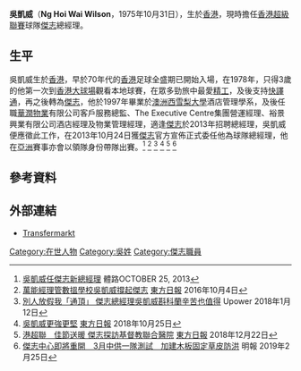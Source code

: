 {{Infobox Person
| name          = 吳凱威 Wilson Ng <br> Wilson Ng
| image         = 
| image_size    = 250px
| birth_date    = {{Birth date and age|1975|10|31}}
| birth_place   = [[香港|香港]]
| nationality   = {{flagicon|AUS}} [[澳洲|澳洲]]
| education     = 大學
| alma_mater    = [[西雪梨大學|西雪梨大學]]
| occupation    = 總經理
| employer      = [[傑志體育會|傑志體育會]]
| height        = {{height|m=1.80}}
| weight        = 
| title         = [[傑志體育會|傑志]]總經理
| parents       = 
}}
'''吳凱威'''（'''Ng Hoi Wai Wilson'''，1975年10月31日），生於[[香港|香港]]，現時擔任[[香港超級聯賽|香港超級聯賽]]球隊[[傑志體育會|傑志]]總經理。

==生平==
吳凱威生於[[香港|香港]]，早於70年代的[[香港|香港]]足球全盛期已開始入場，在1978年，只得3歲的他第一次到[[香港大球場|香港大球場]]觀看本地球賽，在眾多勁旅中最愛[[精工體育會|精工]]，及後支持[[花花足球會|快譯通]]，再之後轉為[[傑志體育會|傑志]]，他於1997年畢業於[[澳洲|澳洲]][[西雪梨大學|西雪梨大學]]酒店管理學系，及後任職[[華潤物業|華潤物業]]有限公司客戶服務總監、The Executive Centre集團營運經理、裕景興業有限公司酒店經理及物業管理經理，適逢[[傑志|傑志]]於2013年招聘總經理，吳凱威便應徵此工作，在2013年10月24日獲[[傑志|傑志]]官方宣佈正式委任他為球隊總經理，他在[[亞洲|亞洲]]賽事亦會以領隊身份帶隊出賽。<ref>[http://sportsroad.hk/archives/17013 吳凱威任傑志新總經理] {{Wayback|url=http://sportsroad.hk/archives/17013 |date=20201020000544 }} 體路OCTOBER 25, 2013</ref> <ref>[http://orientaldaily.on.cc/cnt/sport/20161004/index.html 萬能經理管數搵學校吳凱威撐起傑志] {{Wayback|url=http://orientaldaily.on.cc/cnt/sport/20161004/index.html |date=20190123181226 }} [[東方日報_(香港)|東方日報]] 2016年10月4日</ref> 
<ref>[https://www.upower.com.hk/article/146705-%E5%88%A5%E4%BA%BA%E6%94%BE%E5%81%87%E6%88%91%E3%80%8C%E9%80%9A%E9%A0%82%E3%80%8D-%E5%82%91%E5%BF%97%E7%B8%BD%E7%B6%93%E7%90%86%E5%90%B3%E5%87%B1%E5%A8%81%E6%96%9F%E7%A7%91%E8%98%AD%E8%BE%9B%E8%8B%A6 別人放假我「通頂」 傑志總經理吳凱威斟科蘭辛苦也值得] {{Wayback|url=https://www.upower.com.hk/article/146705-%E5%88%A5%E4%BA%BA%E6%94%BE%E5%81%87%E6%88%91%E3%80%8C%E9%80%9A%E9%A0%82%E3%80%8D-%E5%82%91%E5%BF%97%E7%B8%BD%E7%B6%93%E7%90%86%E5%90%B3%E5%87%B1%E5%A8%81%E6%96%9F%E7%A7%91%E8%98%AD%E8%BE%9B%E8%8B%A6 |date=20180113150315 }} Upower 2018年1月12日</ref>
<ref>[https://orientaldaily.on.cc/cnt/sport/20181025/index.html 吳凱威更強更堅] {{Wayback|url=https://orientaldaily.on.cc/cnt/sport/20181025/index.html |date=20190916033658 }}[[東方日報_(香港)|東方日報]] 2018年10月25日</ref>
<ref>[https://hk.on.cc/hk/bkn/cnt/sport/20181222/bkn-20181222174012642-1222_00882_001.html 港超聯　佳節送暖 傑志探訪基督教聯合醫院] {{Wayback|url=https://hk.on.cc/hk/bkn/cnt/sport/20181222/bkn-20181222174012642-1222_00882_001.html |date=20190301201532 }}[[東方日報_(香港)|東方日報]] 2018年12月22日</ref>
<ref>[https://news.mingpao.com/ins/%E9%AB%94%E8%82%B2/article/20190225/s00006/1551098090834/%E3%80%90%E5%9C%96%E8%BC%AF-%E6%B8%AF%E8%B6%85%E3%80%91%E5%82%91%E5%BF%97%E4%B8%AD%E5%BF%83%E5%8D%B3%E5%B0%87%E9%87%8D%E9%96%8B-3%E6%9C%88%E4%B8%AD%E4%BE%9B%E4%B8%80%E9%9A%8A%E6%B8%AC%E8%A9%A6-%E5%8A%A0%E5%BB%BA%E6%9C%A8%E6%9D%BF%E5%9B%BA%E5%AE%9A%E8%8D%89%E7%9A%AE%E9%98%B2%E6%B4%AA 傑志中心即將重開　3月中供一隊測試　加建木板固定草皮防洪] {{Wayback|url=https://news.mingpao.com/ins/%E9%AB%94%E8%82%B2/article/20190225/s00006/1551098090834/%E3%80%90%E5%9C%96%E8%BC%AF-%E6%B8%AF%E8%B6%85%E3%80%91%E5%82%91%E5%BF%97%E4%B8%AD%E5%BF%83%E5%8D%B3%E5%B0%87%E9%87%8D%E9%96%8B-3%E6%9C%88%E4%B8%AD%E4%BE%9B%E4%B8%80%E9%9A%8A%E6%B8%AC%E8%A9%A6-%E5%8A%A0%E5%BB%BA%E6%9C%A8%E6%9D%BF%E5%9B%BA%E5%AE%9A%E8%8D%89%E7%9A%AE%E9%98%B2%E6%B4%AA |date=20190306140701 }}明報 2019年2月25日</ref>

==參考資料==
{{Reflist}}

==外部連結==
* [http://www.transfermarkt.com/wilson-hoi-wai-ng/profil/trainer/51128 Transfermarkt]
{{傑志球員名單}}

{{DEFAULTSORT:Ng, Wilson}}
[[Category:在世人物|Category:在世人物]]
[[Category:吳姓|Category:吳姓]]
[[Category:傑志職員|Category:傑志職員]]